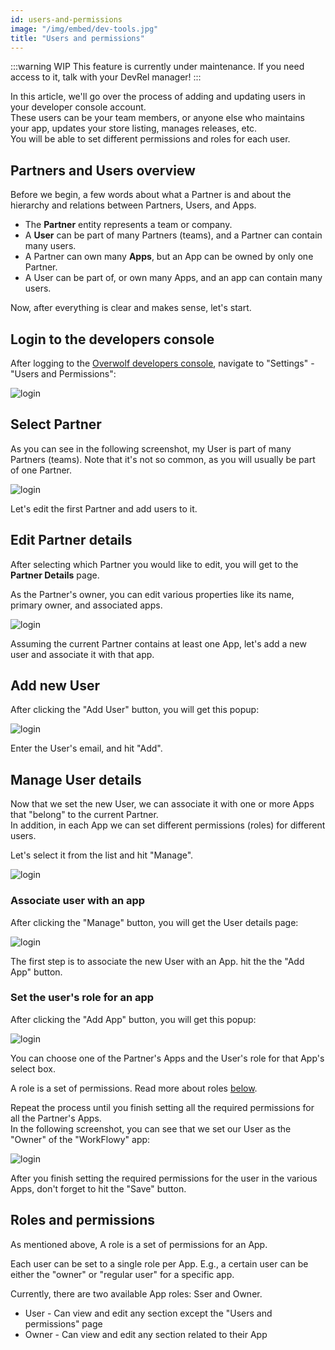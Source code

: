 ```yaml
---
id: users-and-permissions
image: "/img/embed/dev-tools.jpg"
title: "Users and permissions"
---
```


:::warning WIP
This feature is currently under maintenance. If you need access to it, talk with your DevRel manager!
:::

In this article, we'll go over the process of adding and updating users in your developer console account.  
These users can be your team members, or anyone else who maintains your app, updates your store listing, manages releases, etc.  
You will be able to set different permissions and roles for each user.

## Partners and Users overview

Before we begin, a few words about what a Partner is and about the hierarchy and relations between Partners, Users, and Apps.

* The **Partner** entity represents a team or company.
* A **User** can be part of many Partners (teams), and a Partner can contain many users.
* A Partner can own many **Apps**, but an App can be owned by only one Partner.
* A User can be part of, or own many Apps, and an app can contain many users.

Now, after everything is clear and makes sense, let's start.

## Login to the developers console

After logging to the [Overwolf developers console](https://console.overwolf.com/), navigate to "Settings" - "Users and Permissions":

![login](/assets/tools/developers-console/users-and-permissions/login.png)

## Select Partner

As you can see in the following screenshot, my User is part of many Partners (teams). Note that it's not so common, as you will usually be part of one Partner.  

![login](/assets/tools/developers-console/users-and-permissions/partners-list.png)

Let's edit the first Partner and add users to it.

## Edit Partner details

After selecting which Partner you would like to edit, you will get to the **Partner Details** page.

As the Partner's owner, you can edit various properties like its name, primary owner, and associated apps. 

![login](/assets/tools/developers-console/users-and-permissions/partner-details.png)

Assuming the current Partner contains at least one App, let's add a new user and associate it with that app.

## Add new User

After clicking the "Add User" button, you will get this popup:

![login](/assets/tools/developers-console/users-and-permissions/add-user-popup.png)

Enter the User's email, and hit "Add". 

## Manage User details

Now that we set the new User, we can associate it with one or more Apps that "belong" to the current Partner.  
In addition, in each App we can set different permissions (roles) for different users.  

Let's select it from the list and hit "Manage".

![login](/assets/tools/developers-console/users-and-permissions/users-list.png)

### Associate user with an app

After clicking the "Manage" button, you will get the User details page:

![login](/assets/tools/developers-console/users-and-permissions/user-details.png)

The first step is to associate the new User with an App. hit the the "Add App" button.

### Set the user's role for an app

After clicking the "Add App" button, you will get this popup:

![login](/assets/tools/developers-console/users-and-permissions/add-app-popup.png)

You can choose one of the Partner's Apps and the User's role for that App's select box.  

A role is a set of permissions. Read more about roles [below](#roles-and-permissions). 

Repeat the process until you finish setting all the required permissions for all the Partner's Apps.  
In the following screenshot, you can see that we set our User as the "Owner" of the "WorkFlowy" app:     

![login](/assets/tools/developers-console/users-and-permissions/user-details-with-permissions.png)

After you finish setting the required permissions for the user in the various Apps, don't forget to hit the "Save" button.

## Roles and permissions

As mentioned above, A role is a set of permissions for an App.  

Each user can be set to a single role per App. E.g., a certain user can be either the "owner" or "regular user" for a specific app. 

Currently, there are two available App roles: Sser and Owner.

* User - Can view and edit any section except the "Users and permissions" page 
* Owner - Can view and edit any section related to their App
